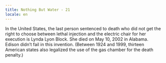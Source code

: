 ```yaml
---
title: Nothing But Water - 21
locale: en
---
```


<Padded>
  <NothingButWaterFontMedium>
    In the United States, the last person sentenced to death who did not get the right to choose between lethal injection and the electric chair for her execution is Lynda Lyon Block. She died on May 10, 2002 in Alabama. Edison didn’t fail in this invention. (Between 1924 and 1999, thirteen American states also legalized the use of the gas chamber for the death penalty.)
  </NothingButWaterFontMedium>
</Padded>
